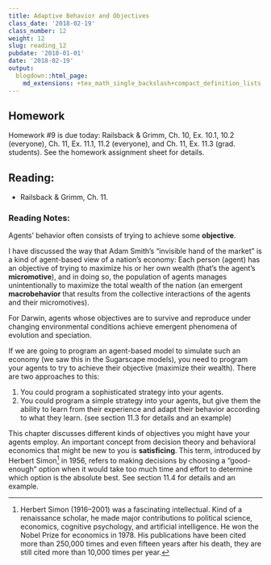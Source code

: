 ```yaml
---
title: Adaptive Behavior and Objectives
class_date: '2018-02-19'
class_number: 12
weight: 12
slug: reading_12
pubdate: '2018-01-01'
date: '2018-02-19'
output:
  blogdown::html_page:
    md_extensions: +tex_math_single_backslash+compact_definition_lists
---
```

## Homework

Homework #9 is due today: Railsback & Grimm, Ch. 10, Ex. 10.1, 10.2 (everyone), Ch. 11, Ex. 11.1, 11.2 (everyone), and Ch. 11, Ex. 11.3 (grad. students). See the homework assignment sheet for details.

## Reading:

* Railsback & Grimm, Ch. 11.

### Reading Notes:

Agents' behavior often consists of trying to achieve some **objective**.

I have discussed the way that Adam Smith's "invisible hand of the market" is a kind of agent-based view of a nation's economy: Each person (agent) has an objective of trying to maximize his or her own wealth (that's the agent's **micromotive**), and in doing so, the population of agents manages unintentionally to maximize the total wealth of the nation (an emergent **macrobehavior** that results from the collective interactions of the agents and their micromotives). 

For Darwin, agents whose objectives are to survive and reproduce under changing environmental conditions achieve emergent phenomena of evolution and speciation.

If we are going to program an agent-based model to simulate such an economy (we saw this in the Sugarscape models), you need to program your agents to try to achieve their objective (maximize their wealth). There are two approaches to this:

1. You could program a sophisticated strategy into your agents.
1. You could program a simple strategy into your agents, but give them the ability to learn from their experience and adapt their behavior according to what they learn. (see section 11.3 for details and an example)

This chapter discusses different kinds of objectives you might have your agents employ. An important concept from decision theory and behavioral economics that might be new to you is **satisficing**. This term, introduced by Herbert Simon[^1] in 1956, refers to making decisions by choosing a "good-enough" option when it would take too much time and effort to determine which option is the absolute best. See section 11.4 for details and an example.

[^1]: Herbert Simon (1916--2001) was a fascinating intellectual. Kind of a renaissance scholar, he made major contributions to political science, economics, cognitive psychology, and artificial intelligence. He won the Nobel Prize for economics in 1978. His publications have been cited more than 250,000 times and even fifteen years after his death, they are still cited more than 10,000 times per year.
